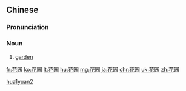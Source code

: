 ==Chinese==
{{zh-hanzi-box|[[花]][[园]]|[[花園]]}}

===Pronunciation===
{{zh-pron
|m=huāyuán
|ma=Zh-huayuán.ogg
|c=faa1 jyun4
|h=pfs=fâ-yèn
|mn=hoe-hn̂g
|cat=n}}

===Noun===
{{zh-noun}}

# {{context|Elementary Mandarin|lang=zh|sort=hua1yuan2}} [[garden]]

[[Category:zh:Horticulture|hua1yuan2]]

[[fr:花园]]
[[ko:花园]]
[[lt:花园]]
[[hu:花园]]
[[mg:花园]]
[[ja:花园]]
[[chr:花园]]
[[uk:花园]]
[[zh:花园]]